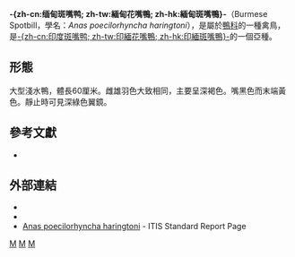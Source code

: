 {{Subspeciesbox 
| taxon = Anas poecilorhyncha haringtoni
| status = NE
| status_system = iucn3.1
| authority = (Oates, 1907)
}}

'''-{zh-cn:缅甸斑嘴鸭; zh-tw:緬甸花嘴鴨;  zh-hk:緬甸斑嘴鴨}-'''（Burmese Spotbill，學名：''Anas poecilorhyncha haringtoni''），是屬於[[鴨科|鴨科]]的一種禽鳥，是[[印度斑嘴鸭|-{zh-cn:印度斑嘴鸭; zh-tw:印緬花嘴鴨;  zh-hk:印緬斑嘴鴨}-]]的一個亞種。

== 形態 ==
大型淺水鴨，體長60厘米。雌雄羽色大致相同，主要呈深褐色。嘴黑色而末端黃色。靜止時可見深綠色翼鏡。

== 參考文獻 ==
* {{Cite book | author = 香港觀鳥會有限公司 | title = 香港鳥類圖鑑（增訂版） | url = https://archive.org/details/xianggangniaolei0000unse | publisher = 萬里機構・萬里書店 | date = 2010-09 | ISBN = 9789621443564}}

== 外部連結 ==
* {{Commons category-inline|Anas poecilorhyncha haringtoni}}
* {{Wikispecies-inline|Anas poecilorhyncha haringtoni}}
* [https://www.itis.gov/servlet/SingleRpt/SingleRpt?search_topic=TSN&search_value=714704#null Anas poecilorhyncha haringtoni] - ITIS Standard Report Page
{{Taxonbar|from=Q27601063}}

[[Category:鴨屬|M]]
[[Category:香港動物|M]]
[[Category:中國鳥類|M]]
